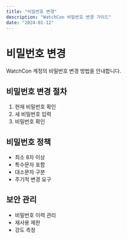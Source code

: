 ```yaml
---
title: "비밀번호 변경"
description: "WatchCon 비밀번호 변경 가이드"
date: "2024-01-12"
---
```


# 비밀번호 변경

WatchCon 계정의 비밀번호 변경 방법을 안내합니다.

## 비밀번호 변경 절차

1. 현재 비밀번호 확인
2. 새 비밀번호 입력
3. 비밀번호 확인

## 비밀번호 정책

- 최소 8자 이상
- 특수문자 포함
- 대소문자 구분
- 주기적 변경 요구

## 보안 관리

- 비밀번호 이력 관리
- 재사용 제한
- 강도 측정
